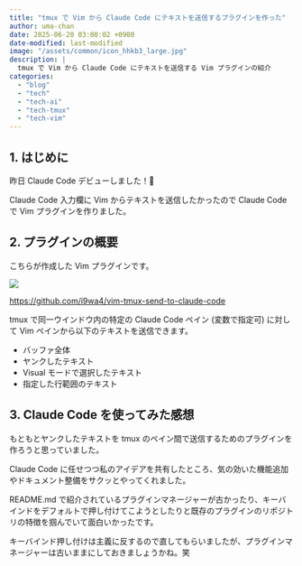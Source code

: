 ```yaml
---
title: "tmux で Vim から Claude Code にテキストを送信するプラグインを作った"
author: uma-chan
date: 2025-06-20 03:00:02 +0900
date-modified: last-modified
image: "/assets/common/icon_hhkb3_large.jpg"
description: |
  tmux で Vim から Claude Code にテキストを送信する Vim プラグインの紹介
categories:
  - "blog"
  - "tech"
  - "tech-ai"
  - "tech-tmux"
  - "tech-vim"
---
```


## 1. はじめに

昨日 Claude Code デビューしました！🙌

Claude Code 入力欄に Vim からテキストを送信したかったので Claude Code で Vim プラグインを作りました。

## 2. プラグインの概要

こちらが作成した Vim プラグインです。

[![](/assets/2025-06-20-vim-plugin-for-tmux-claude-code/vim-tmux-send-to-claude-code.jpeg)](https://github.com/i9wa4/vim-tmux-send-to-claude-code)

<https://github.com/i9wa4/vim-tmux-send-to-claude-code>

tmux で同一ウインドウ内の特定の Claude Code ペイン (変数で指定可) に対して Vim ペインから以下のテキストを送信できます。

- バッファ全体
- ヤンクしたテキスト
- Visual モードで選択したテキスト
- 指定した行範囲のテキスト

## 3. Claude Code を使ってみた感想

もともとヤンクしたテキストを tmux のペイン間で送信するためのプラグインを作ろうと思っていました。

Claude Code に任せつつ私のアイデアを共有したところ、気の効いた機能追加やドキュメント整備をサクッとやってくれました。

README.md で紹介されているプラグインマネージャーが古かったり、キーバインドをデフォルトで押し付けてこようとしたりと既存のプラグインのリポジトリの特徴を掴んでいて面白いかったです。

キーバインド押し付けは主義に反するので直してもらいましたが、プラグインマネージャーは古いままにしておきましょうかね。笑
